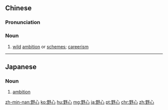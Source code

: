 ==Chinese==
{{zh-forms}}

===Pronunciation===
{{zh-pron
|m=yěxīn
|c=je5 sam1
|h=pfs=yâ-sîm
|mn=iá-sim
|cat=n
}}

===Noun===
{{zh-noun}}

# [[wild]] [[ambition]] or [[scheme]]s; [[careerism]]

----

==Japanese==
{{ja-kanjitab|や|しん|yomi=o}}

===Noun===
{{ja-noun|やしん}}

# [[ambition]]

[[zh-min-nan:野心]]
[[ko:野心]]
[[hu:野心]]
[[mg:野心]]
[[ja:野心]]
[[pt:野心]]
[[chr:野心]]
[[zh:野心]]